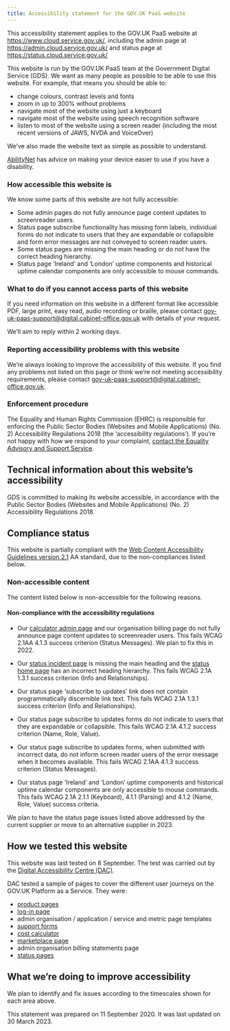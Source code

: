 ```yaml
---
title: Accessibility statement for the GOV.UK PaaS website
---
```


This accessibility statement applies to the GOV.UK PaaS website at https://www.cloud.service.gov.uk/, including the admin page at https://admin.cloud.service.gov.uk/  and status page at https://status.cloud.service.gov.uk/ 

This website is run by the GOV.UK PaaS team at the Government Digital Service (GDS). We want as many people as possible to be able to use this website. For example, that means you should be able to:

+ change colours, contrast levels and fonts
+ zoom in up to 300% without problems
+ navigate most of the website using just a keyboard
+ navigate most of the website using speech recognition software
+ listen to most of the website using a screen reader (including the most recent versions of JAWS, NVDA and VoiceOver)

We’ve also made the website text as simple as possible to understand.

[AbilityNet](https://mcmw.abilitynet.org.uk/) has advice on making your device easier to use if you have a disability.

### How accessible this website is

We know some parts of this website are not fully accessible:
+ Some admin pages do not fully announce page content updates to screenreader users. 
+ Status page subscribe functionality has missing form labels, individual forms do not indicate to users that they are expandable or collapsible and form error messages are not conveyed to screen reader users.
+ Some status pages are missing the main heading or do not have the correct heading hierarchy.
+ Status page ‘Ireland’ and ‘London’ uptime components and historical uptime calendar components are only accessible to mouse commands. 

### What to do if you cannot access parts of this website

If you need information on this website in a different format like accessible PDF, large print, easy read, audio recording or braille, please contact [gov-uk-paas-support@digital.cabinet-office.gov.uk](mailto:gov-uk-paas-support@digital.cabinet-office.gov.uk) with details of your request.

We’ll aim to reply within 2 working days.

### Reporting accessibility problems with this website

We’re always looking to improve the accessibility of this website. If you find any problems not listed on this page or think we’re not meeting accessibility requirements, please contact [gov-uk-paas-support@digital.cabinet-office.gov.uk](mailto:gov-uk-paas-support@digital.cabinet-office.gov.uk).

### Enforcement procedure

The Equality and Human Rights Commission (EHRC) is responsible for enforcing the Public Sector Bodies (Websites and Mobile Applications) (No. 2) Accessibility Regulations 2018 (the ‘accessibility regulations’). If you’re not happy with how we respond to your complaint, [contact the Equality Advisory and Support Service](https://www.equalityadvisoryservice.com/).


## Technical information about this website’s accessibility

GDS is committed to making its website accessible, in accordance with the Public Sector Bodies (Websites and Mobile Applications) (No. 2) Accessibility Regulations 2018.

## Compliance status

This website is partially compliant with the [Web Content Accessibility Guidelines version 2.1](https://www.w3.org/TR/WCAG21/) AA standard, due to the non-compliances listed below.

### Non-accessible content

The content listed below is non-accessible for the following reasons.

#### Non-compliance with the accessibility regulations

+ Our [calculator admin page](https://admin.london.cloud.service.gov.uk/calculator) and our organisation billing page do not fully announce page content updates to screenreader users. This fails WCAG 2.1AA 4.1.3 success criterion (Status Messages). We plan to fix this in 2022.

+ Our [status incident page](https://status.cloud.service.gov.uk/incidents/gn5n2cfxw6kq) is missing the main heading and the [status home page](https://status.cloud.service.gov.uk) has an incorrect heading hierarchy. This fails WCAG 2.1A 1.3.1 success criterion (Info and Relationships).

+ Our status page ‘subscribe to updates’ link does not contain programmatically discernible link text. This fails WCAG 2.1A 1.3.1 success criterion (Info and Relationships).

+ Our status page subscribe to updates forms do not indicate to users that they are expandable or collapsible. This fails WCAG 2.1A 4.1.2 success criterion (Name, Role, Value).

+ Our status page subscribe to updates forms, when submitted with incorrect data, do not inform screen reader users of the error message when it becomes available. This fails WCAG 2.1AA 4.1.3 success criterion (Status Messages).

+ Our status page ‘Ireland’ and ‘London’ uptime components and historical uptime calendar components are only accessible to mouse commands. This fails WCAG 2.1A 2.1.1 (Keyboard), 4.1.1 (Parsing) and 4.1.2 (Name, Role, Value) success criteria.

We plan to have the status page issues listed above addressed by the current supplier or move to an alternative supplier in 2023.

## How we tested this website

This website was last tested on 8 September. The test was carried out by the [Digital Accessibility Centre (DAC)](https://digitalaccessibilitycentre.org/).

DAC tested a sample of pages to cover the different user journeys on the GOV.UK Platform as a Service. They were:
+ [product pages](https://www.cloud.service.gov.uk/)
+ [log-in page](https://login.london.cloud.service.gov.uk/login)
+ admin organisation / application / service and metric page templates
+ [support forms](https://admin.london.cloud.service.gov.uk/support)
+ [cost calculator](https://admin.london.cloud.service.gov.uk/calculator)
+ [marketplace page](https://admin.london.cloud.service.gov.uk/marketplace)
+ admin organisation billing statements page
+ [status pages](https://status.cloud.service.gov.uk/)

## What we’re doing to improve accessibility

We plan to identify and fix issues according to the timescales shown for each area above.

This statement was prepared on 11 September 2020. It was last updated on 30 March 2023.

